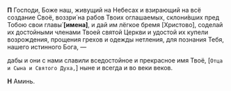 **П** Господи, Боже наш, живущий на Небесах и взирающий на всё создание Своё, воззри́ на рабов Твоих оглашаемых, склони́вших пред Тобою свои главы́ **[имена]**, и дай им лёгкое бремя <R>[</R>Христово<R>]</R>, соделай их достойными членами Твоей святой Церкви и удостой их купели возрождения, прощения грехов и одежды нетления, для познания Тебя, нашего истинного Бога, —

дабы и они с нами славили вседостойное и пре­кра­с­ное имя Твоё, <R>[</R>`Отца и Сына и Святого Духа,`<R>]</R> ны­не и всегда и во веки веков.

**Н** Аминь.
